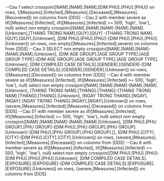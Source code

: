 --Cau 1
select crossjoin([NAM].[NAM].[NAM],[DIM PHU].[PHU].[PHU]) on rows,
{[Measures].[Infected],[Measures].[Deceased],[Measures].[Recovered]} on columns
from [DDS]
--Cau 2
with member severe as iif([Measures].[Infected], iif([Measures].[Infected] >= 500, 'high', 'low'), null)
select non empty crossjoin([NAM].[NAM].[NAM]-[NAM].[NAM].[Unknown],[THANG TRONG NAM].[QUY].[QUY]
-[THANG TRONG NAM].[QUY].[QUY].[Unknown], [DIM PHU].[PHU].[PHU]-[DIM PHU].[PHU].[PHU].[Unknown]) on rows,
non empty{[Measures].[Infected],severe} on columns
from [DDS]
--Cau 3
SELECT non empty crossjoin([NAM].[NAM].[NAM]-[NAM].[NAM].[Unknown],
[DIM AGE GROUP].[AGE GROUP TYPE].[AGE GROUP TYPE]-[DIM AGE GROUP].[AGE GROUP TYPE].[AGE GROUP TYPE].[Unknown],
[DIM COMPILED CASE DETAILS].[GENDER].[GENDER]-[DIM COMPILED CASE DETAILS].[GENDER].[GENDER].[Unknown]) on rows,
{[Measures].[Deceased]} on columns
from [DDS]
--Cau 4
with member severe as iif([Measures].[Infected], iif([Measures].[Infected] >= 500, 'high', 'low'), null)
select non empty crossjoin([NAM].[NAM].[NAM]-[NAM].[NAM].[Unknown],
[THANG TRONG NAM].[THANG].[THANG]-[THANG TRONG NAM].[THANG].[THANG].[Unknown],
[NGAY TRONG THANG].[NGAY].[NGAY]-[NGAY TRONG THANG].[NGAY].[NGAY].[Unknown]) on rows,
{severe,[Measures].[Infected],[Measures].[Deceased]} on columns
from [DDS]
--Cau 5?
with member severe as iif([Measures].[Infected], iif([Measures].[Infected] >= 500, 'high', 'low'), null)
select non empty crossjoin([NAM].[NAM].[NAM]-[NAM].[NAM].[Unknown],
[DIM PHU].[PHU GROUP].[PHU GROUP]-[DIM PHU].[PHU GROUP].[PHU GROUP].[Unknown]-[DIM PHU].[PHU GROUP].[PHU GROUP].[],
[DIM PHU].[CITY].[CITY]-[DIM PHU].[CITY].[CITY].[Unknown]) on rows,
{severe,[Measures].[Infected],[Measures].[Deceased]} on columns
from [DDS]
--Cau 6
with member severe as iif([Measures].[Infected], iif([Measures].[Infected] >= 500, 'high', 'low'), null)
select non empty crossjoin([DIM PHU].[PHU].[PHU]-[DIM PHU].[PHU].[PHU].[Unknown],
[DIM COMPILED CASE DETAILS].[EXPOSURE].[EXPOSURE]-[DIM COMPILED CASE DETAILS].[EXPOSURE].[EXPOSURE].[Unknown]) on rows,
{severe,[Measures].[Infected]} on columns
from [DDS]

